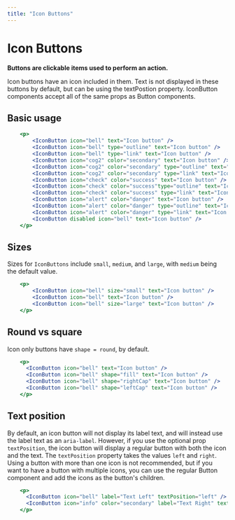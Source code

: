 ```yaml
---
title: "Icon Buttons"
---
```


# Icon Buttons

**Buttons are clickable items used to perform an action.**

Icon buttons have an icon included in them.  Text is not displayed in these buttons by default, but can be using the textPostion property.
IconButton components accept all of the same props as Button components.

## Basic usage

```.jsx
    <p>
        <IconButton icon="bell" text="Icon button" />
        <IconButton icon="bell" type="outline" text="Icon button" />
        <IconButton icon="bell" type="link" text="Icon button" />
        <IconButton icon="cog2" color="secondary" text="Icon button" />
        <IconButton icon="cog2" color="secondary" type="outline" text="Icon button" />
        <IconButton icon="cog2" color="secondary" type="link" text="Icon button" />
        <IconButton icon="check" color="success" text="Icon button" />
        <IconButton icon="check" color="success"type="outline" text="Icon button" />
        <IconButton icon="check" color="success" type="link" text="Icon button" />
        <IconButton icon="alert" color="danger" text="Icon button" />
        <IconButton icon="alert" color="danger" type="outline" text="Icon button" />
        <IconButton icon="alert" color="danger" type="link" text="Icon button" />
        <IconButton disabled icon="bell" text="Icon button" />
    </p>
```

## Sizes

Sizes for `IconButtons` include `small`, `medium`, and `large`, with `medium` being the default value.

```.jsx
    <p>
        <IconButton icon="bell" size="small" text="Icon button" />
        <IconButton icon="bell" text="Icon button" />
        <IconButton icon="bell" size="large" text="Icon button" />
    </p>
```

## Round vs square

Icon only buttons have `shape = round`, by default.

```.jsx
    <p>
      <IconButton icon="bell" text="Icon button" />
      <IconButton icon="bell" shape="fill" text="Icon button" />
      <IconButton icon="bell" shape="rightCap" text="Icon button" />
      <IconButton icon="bell" shape="leftCap" text="Icon button" />
    </p>
```

## Text position

By default, an icon button will not display its label text, and will instead use the label text as an `aria-label`.
However, if you use the optional prop `textPosition`, the icon button will display a regular button with both the icon and the text.
The `textPosition` property takes the values `left` and `right`.  Using a button with more than one icon is not recommended,
but if you want to have a button with multiple icons, you can use the regular Button component and add the icons as the button's children.

```.jsx
    <p>
      <IconButton icon="bell" label="Text Left" textPosition="left" />
      <IconButton icon="info" color="secondary" label="Text Right" textPosition="right" />
    </p>
```
